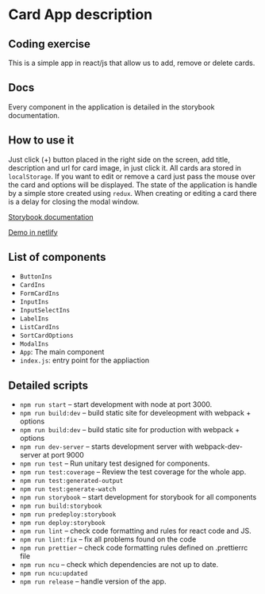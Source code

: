 

<Meta title="Introduction/Description" />



# Card App description

## Coding exercise

This is a simple app in react/js that allow us to add, remove or delete cards.

## Docs
Every component in the application is detailed in the storybook documentation.


## How to use it
Just click (+) button placed in the right side on the screen, add title, description and url for card image, in just click it. 
All cards ara stored in `localStorage`. If you want to edit or remove a card just pass the mouse over the card and options will be displayed.
The state of the application is handle by a simple store created using `redux`. When creating or editing a card there is a delay for closing the modal window. 

[Storybook documentation](https://ventoji.github.io/ins-card-app/?path=/story/example-introduction--page)


[Demo in netlify](https://vibrant-murdock-6e23be.netlify.app/)

## List of components

* `ButtonIns`
* `CardIns`
* `FormCardIns`
* `InputIns`
* `InputSelectIns`
* `LabelIns`
* `ListCardIns`
* `SortCardOptions`
* `ModalIns`
* `App`: The main component
* `index.js`: entry point for the appliaction

## Detailed scripts

* `npm run start` – start development with node at port 3000.
* `npm run build:dev` – build static site for develeopment with webpack + options
* `npm run build:dev` – build static site for production with webpack + options
* `npm run dev-server` – starts development server with webpack-dev-server at port 9000
* `npm run test` – Run unitary test designed for components.
* `npm run test:coverage` – Review the test coverage for the whole app.
* `npm run test:generated-output`
* `npm run test:generate-watch`
* `npm run storybook` – start development for storybook for all components
* `npm run build:storybook`
* `npm run predeploy:storybook`
* `npm run deploy:storybook`
* `npm run lint` – check code formatting and rules for react code and JS.
* `npm run lint:fix` – fix all problems found on the code 
* `npm run prettier` – check code formatting rules defined on .prettierrc file
* `npm run ncu` – check which dependencies are not up to date.
* `npm run ncu:updated`
* `npm run release` – handle version of the app.


